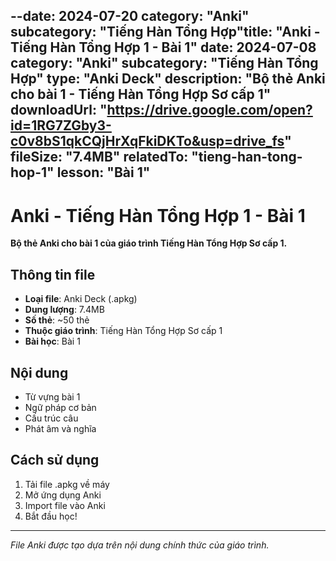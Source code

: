 --date: 2024-07-20
category: "Anki"
subcategory: "Tiếng Hàn Tổng Hợp"title: "Anki - Tiếng Hàn Tổng Hợp 1 - Bài 1"
date: 2024-07-08
category: "Anki"
subcategory: "Tiếng Hàn Tổng Hợp"
type: "Anki Deck"
description: "Bộ thẻ Anki cho bài 1 - Tiếng Hàn Tổng Hợp Sơ cấp 1"
downloadUrl: "https://drive.google.com/open?id=1RG7ZGby3-c0v8bS1qkCQjHrXqFkiDKTo&usp=drive_fs"
fileSize: "7.4MB"
relatedTo: "tieng-han-tong-hop-1"
lesson: "Bài 1"
---

# Anki - Tiếng Hàn Tổng Hợp 1 - Bài 1

**Bộ thẻ Anki cho bài 1 của giáo trình Tiếng Hàn Tổng Hợp Sơ cấp 1.**

## Thông tin file

- **Loại file**: Anki Deck (.apkg)
- **Dung lượng**: 7.4MB  
- **Số thẻ**: ~50 thẻ
- **Thuộc giáo trình**: Tiếng Hàn Tổng Hợp Sơ cấp 1
- **Bài học**: Bài 1

## Nội dung

- Từ vựng bài 1
- Ngữ pháp cơ bản
- Cấu trúc câu
- Phát âm và nghĩa

## Cách sử dụng

1. Tải file .apkg về máy
2. Mở ứng dụng Anki
3. Import file vào Anki
4. Bắt đầu học!

---

*File Anki được tạo dựa trên nội dung chính thức của giáo trình.*
